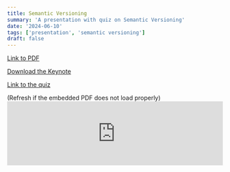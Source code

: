 ```yaml
---
title: Semantic Versioning
summary: 'A presentation with quiz on Semantic Versioning'
date: '2024-06-10'
tags: ['presentation', 'semantic versioning']
draft: false
---
```


[Link to PDF](/static/semantic-versioning/SemanticVersioning.pdf)

[Download the Keynote](/static/semantic-versioning/SemanticVersioning.key)

[Link to the quiz](https://docs.google.com/forms/d/1GXEqkDUybFkYS-2DrEz5K5jDrwHeW-DuCNnnMhXCqGw)

(Refresh if the embedded PDF does not load properly)
<embed
  src="https://drive.google.com/viewerng/viewer?embedded=true&url=https://mikedidomizio.com/static/semantic-versioning/SemanticVersioning.pdf"
  width="100%"
  height={400}
/>
